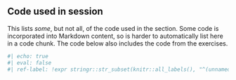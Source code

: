 ## Code used in session

This lists *some*, but not all, of the code used in the section. Some
code is incorporated into Markdown content, so is harder to
automatically list here in a code chunk. The code below also includes
the code from the exercises.

<!-- The stringr subset removes code chunks that aren't shown or typed by the learner. -->

```r
#| echo: true
#| eval: false
#| ref-label: !expr stringr::str_subset(knitr::all_labels(), "^(unnamed-chunk-.*|purl-only-.*|setup|admin-.*|fig-.*)", negate = TRUE)
```
